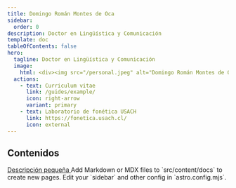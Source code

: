 ```yaml
---
title: Domingo Román Montes de Oca
sidebar:
  order: 0
description: Doctor en Lingüística y Comunicación
template: doc
tableOfContents: false
hero:
  tagline: Doctor en Lingüística y Comunicación
  image:
    html: <div><img src="/personal.jpeg" alt="Domingo Román Montes de Oca" class="rounded-lg w-[400px] md:w-[200px] lg:w-[400px] "><p class="text-center">Imagen obtenida por la Dra. Valentina Colonna</p></div>
  actions:
    - text: Curriculum vitae
      link: /guides/example/
      icon: right-arrow
      variant: primary
    - text: Laboratorio de fonética USACH
      link: https://fonetica.usach.cl/
      icon: external
---
```



## Contenidos
<CardGrid stagger>
	<Card title="Proyectos de investigación" icon="magnifier">
		<a href="/proyectos">
			Descripción pequeña
		</a>
	</Card>
	<Card title="Trabajos de investigación dirigidos" icon="add-document">
		Add Markdown or MDX files to `src/content/docs` to create new pages.
	</Card>
	<Card title="Escritos y publicaciones" icon="setting">
		Edit your `sidebar` and other config in `astro.config.mjs`.
	</Card>
	<Card title="Cursos y seminarios" icon="open-book">
	</Card>
</CardGrid>
